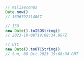 ```javascript
// miliseconds
Date.now()
// 1696792114067

// ISO
new Date().toISOString()
// 2023-10-08T19:08:34.067Z

// UTC
new Date().toUTCString()
// Sun, 08 Oct 2023 19:08:34 GMT
```